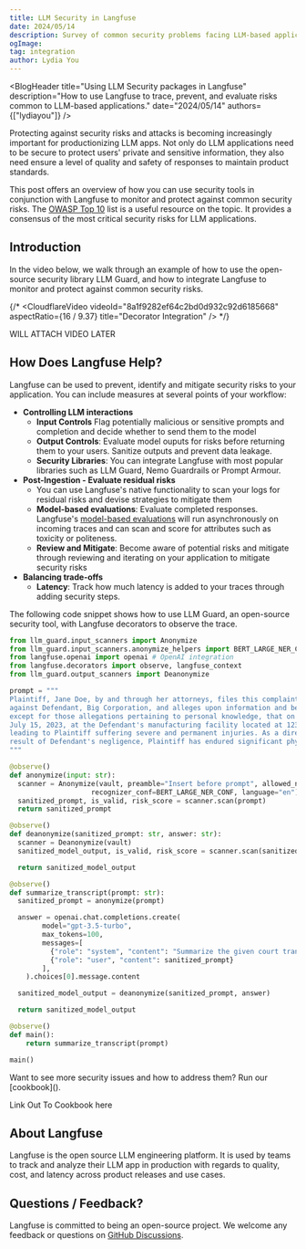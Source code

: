 ```yaml
---
title: LLM Security in Langfuse
date: 2024/05/14
description: Survey of common security problems facing LLM-based applications and how to use Langfuse to trace, prevent, and evaluate security risks.
ogImage: 
tag: integration
author: Lydia You
---
```



<BlogHeader
  title="Using LLM Security packages in Langfuse"
  description="How to use Langfuse to trace, prevent, and evaluate risks common to LLM-based applications."
  date="2024/05/14"
  authors={["lydiayou"]}
/>

Protecting against security risks and attacks is becoming increasingly important for productionizing LLM apps. Not only do LLM applications need to be secure to protect users' private and sensitive information, they also need ensure a level of quality and safety of responses to maintain product standards. 

This post offers an overview of how you can use security tools in conjunction with Langfuse to monitor and protect against common security risks. The [OWASP Top 10](https://owasp.org/www-project-top-10-for-large-language-model-applications/) list is a useful resource on the topic. It provides a consensus of the most critical security risks for LLM applications. 

## Introduction

In the video below, we walk through an example of how to use the open-source security library LLM Guard, and how to integrate Langfuse to monitor and protect against common security risks.

{/* 
<CloudflareVideo
  videoId="8a1f9282ef64c2bd0d932c92d6185668"
  aspectRatio={16 / 9.37}
  title="Decorator Integration"
/> */}

WILL ATTACH VIDEO LATER

## How Does Langfuse Help?

Langfuse can be used to prevent, identify and mitigate security risks to your application. You can include measures at several points of your workflow:


- **Controlling LLM interactions**
  - **Input Controls** Flag potentially malicious or sensitive prompts and completion and decide whether to send them to the model
  - **Output Controls**: Evaluate model ouputs for risks before returning them to your users. Sanitize outputs and prevent data leakage.
  - **Security Libraries**: You can integrate Langfuse with most popular libraries such as LLM Guard, Nemo Guardrails or Prompt Armour. 
- **Post-Ingestion - Evaluate residual risks**
  - You can use Langfuse's native functionality to scan your logs for residual risks and devise strategies to mitigate them
  - **Model-based evaluations**: Evaluate completed responses. Langfuse's [model-based evaluations](https://langfuse.com/docs/scores/model-based-evals) will run asynchronously on incoming traces and can scan and score for attributes such as toxicity or politeness. 
  - **Review and Mitigate**: Become aware of potential risks and mitigate through reviewing and iterating on your application to mitigate security risks
- **Balancing trade-offs**
  - **Latency**: Track how much latency is added to your traces through adding security steps.

The following code snippet shows how to use LLM Guard, an open-source security tool, with Langfuse decorators to observe the trace.

```python
from llm_guard.input_scanners import Anonymize
from llm_guard.input_scanners.anonymize_helpers import BERT_LARGE_NER_CONF
from langfuse.openai import openai # OpenAI integration
from langfuse.decorators import observe, langfuse_context
from llm_guard.output_scanners import Deanonymize

prompt = """
Plaintiff, Jane Doe, by and through her attorneys, files this complaint 
against Defendant, Big Corporation, and alleges upon information and belief, 
except for those allegations pertaining to personal knowledge, that on or about 
July 15, 2023, at the Defendant's manufacturing facility located at 123 Industrial Way, Springfield, Illinois, Defendant negligently failed to maintain safe working conditions, 
leading to Plaintiff suffering severe and permanent injuries. As a direct and proximate 
result of Defendant's negligence, Plaintiff has endured significant physical pain, emotional distress, and financial hardship due to medical expenses and loss of income. Plaintiff seeks compensatory damages, punitive damages, and any other relief the Court deems just and proper.
"""

@observe()
def anonymize(input: str):
  scanner = Anonymize(vault, preamble="Insert before prompt", allowed_names=["John Doe"], hidden_names=["Test LLC"],
                    recognizer_conf=BERT_LARGE_NER_CONF, language="en")
  sanitized_prompt, is_valid, risk_score = scanner.scan(prompt)
  return sanitized_prompt

@observe()
def deanonymize(sanitized_prompt: str, answer: str):
  scanner = Deanonymize(vault)
  sanitized_model_output, is_valid, risk_score = scanner.scan(sanitized_prompt, answer)

  return sanitized_model_output

@observe()
def summarize_transcript(prompt: str):
  sanitized_prompt = anonymize(prompt)

  answer = openai.chat.completions.create(
        model="gpt-3.5-turbo",
        max_tokens=100,
        messages=[
          {"role": "system", "content": "Summarize the given court transcript."},
          {"role": "user", "content": sanitized_prompt}
        ],
    ).choices[0].message.content

  sanitized_model_output = deanonymize(sanitized_prompt, answer)

  return sanitized_model_output

@observe()
def main():
    return summarize_transcript(prompt)

main()
```

<Callout type="info">
  Want to see more security issues and how to address them? Run our [cookbook]().
</Callout>


Link Out To Cookbook here

## About Langfuse

Langfuse is the open source LLM engineering platform. It is used by teams to track and analyze their LLM app in production with regards to quality, cost, and latency across product releases and use cases.

## Questions / Feedback?

Langfuse is committed to being an open-source project. We welcome any feedback or questions on [GitHub Discussions](https://langfuse.com/ideas).